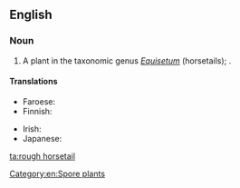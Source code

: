 ==English==

===Noun===
{{en-noun|head=[[rough]] [[horsetail]]}}

# A plant in the taxonomic genus ''[[Equisetum]]'' (horsetails); {{taxlink|Equisetum hyemale|species}}.

====Translations====
{{trans-top|plant}}
* Faroese: {{t|fo|vetrarbjølluvísa|f}}
* Finnish: {{t+|fi|kangaskorte}}
{{trans-mid}}
* Irish: {{t|ga|bioróg|f}}
* Japanese: {{t|ja|木賊|tr=とくさ, tokusa|sc=Jpan}}
{{trans-bottom}}

[[Category:en:Spore plants]]

[[ta:rough horsetail]]
